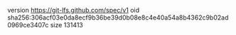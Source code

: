 version https://git-lfs.github.com/spec/v1
oid sha256:306acf03e0da8ecf9b36be39d0b08e8c4e40a54a8b4362c9b02ad0969ce3407c
size 131413
